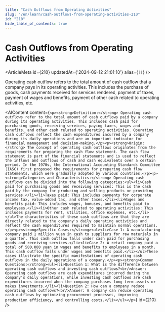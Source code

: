```yaml
---
title: "Cash Outflows from Operating Activities"
slug: "/en/learn/cash-outflows-from-operating-activities-210"
id: "210"
hide_table_of_contents: true
---
```



# Cash Outflows from Operating Activities

<ArticleMeta id={210} updatedAt={'2024-09-12 21:01:10'} alias={`[]`} />
<div className='border-solid border-b border-t-0 my-4 border-[var(--ifm-color-gray-300)]' />

Operating cash outflow refers to the total amount of cash outflow that a company pays in its operating activities. This includes the purchase of goods, cash payments received for services rendered, payment of taxes, payment of wages and benefits, payment of other cash related to operating activities, etc.

<AIContent content={`<p><strong>Definition:</strong> Operating cash outflows refer to the total amount of cash outflows paid by a company during its operating activities. This includes cash paid for purchasing goods, receiving services, paying taxes, wages and benefits, and other cash related to operating activities. Operating cash outflows reflect the cash expenditures incurred by a company during its daily operations and are an important indicator for financial management and decision-making.</p><p><strong>Origin:</strong> The concept of operating cash outflows originates from the requirements for preparing the cash flow statement. The cash flow statement is part of the financial statements and is used to reflect the inflows and outflows of cash and cash equivalents over a certain period. In the 1970s, the International Accounting Standards Committee (IASC) first proposed the requirements for preparing cash flow statements, which were gradually adopted by various countries.</p><p><strong>Categories and Characteristics:</strong> Operating cash outflows can be divided into the following categories:<ul><li>Cash paid for purchasing goods and receiving services: This is the cash paid by the company for producing and selling products or providing services.</li><li>Taxes paid: This includes payments for corporate income tax, value-added tax, and other taxes.</li><li>Wages and benefits paid: This includes wages, bonuses, and benefits paid to employees.</li><li>Other cash related to operating activities: This includes payments for rent, utilities, office expenses, etc.</li></ul>The characteristics of these cash outflows are that they are directly related to the company's daily operating activities and reflect the cash expenditures required to maintain normal operations.</p><p><strong>Specific Cases:</strong><ul><li>Case 1: A manufacturing company paid 1 million yuan in cash to suppliers for raw materials in a quarter. This cash outflow falls under cash paid for purchasing goods and receiving services.</li><li>Case 2: A retail company paid a total of 500,000 yuan in wages and benefits to employees in a month. This cash outflow falls under wages and benefits paid.</li></ul>These cases illustrate the specific manifestations of operating cash outflows in the daily operations of a company.</p><p><strong>Common Questions:</strong><ul><li>Question 1: What is the difference between operating cash outflows and investing cash outflows?<br/>Answer: Operating cash outflows are cash expenditures incurred during the company's daily operations, while investing cash outflows are cash expenditures incurred when the company purchases long-term assets or makes investments.</li><li>Question 2: How can a company reduce operating cash outflows?<br/>Answer: A company can reduce operating cash outflows by optimizing procurement processes, improving production efficiency, and controlling costs.</li></ul></p>`} id={210} />
